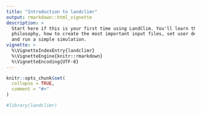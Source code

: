 ```yaml
---
title: "Introduction to landclimr"
output: rmarkdown::html_vignette
description: >
  Start here if this is your first time using LandClim. You'll learn the basic   
  philosophy, how to create the most important input files, set user define parameters 
  and run a simple simulation.
vignette: >
  %\VignetteIndexEntry{landclimr}
  %\VignetteEngine{knitr::rmarkdown}
  %\VignetteEncoding{UTF-8}
---
```


```r
knitr::opts_chunk$set(
  collapse = TRUE,
  comment = "#>"
)
```

```r
#library(landclimr)
```
